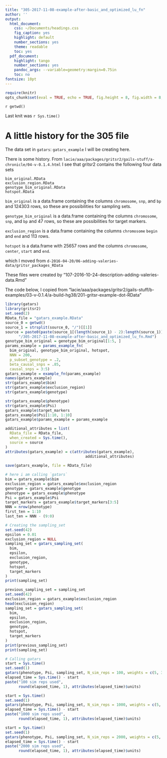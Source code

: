 ```yaml
---
title: "305-2017-11-08-example-after-basic_and_optimized_lu_fn"
author: ''
output:
  html_document:
    css: ~/Documents/headings.css
    fig_caption: yes
    highlight: default
    number_sections: yes
    theme: readable
    toc: yes
  pdf_document:
    highlight: tango
    number_sections: yes
    pandoc_args: --variable=geometry:margin=0.75in
    toc: no
fontsize: 10pt
---
```

<A NAME="top"> </A>

```r
require(knitr)
opts_chunk$set(eval = TRUE, echo = TRUE, fig.height = 8, fig.width = 8, tidy=FALSE)
```

`r getwd()`  

Last knit was `r Sys.time()`


# A little history for the 305 file

The data set in `gatars`: `gatars_example`  I will be creating here.  

There is some history.  From `lacie/aaa/packages/gritsr2/gails-stuff/a-chronicle/04-v-0.1.4.html` I see that gritsr2 contains the following four data sets
```
bim_original.RData
exclusion_region.RData
genotype_bim_original.RData
hotspot.RData
```

`bim_original` is a data.frame containing the columns `chromosome`, `snp`, and `bp` and 124303 rows, so these are possibilities for sampling sets.


`genotype_bim_original` is a data.frame containing the columns `chromosome`, `snp`, and `bp` and 47 rows, so these are possibilities for target markers.


`exclusion_region` is a data.frame containing the columns `chromosome` `begin` and `end` and 113 rows.

`hotspot` is a data.frame with 25657 rows and the columns `chromosome`, `center`, `start` and `end`.



which I moved from `d-2016-04-20/06-adding-valeries-data/gritsr_packages_RData`

These files were created by “107-2016-10-24-description-adding-valeries-data.Rmd”

The code below, I copied from "lacie/aaa/packages/gritsr2/gails-stuff/b-examples/03-v-0.1.4/a-build-hg38/201-gritsr-example-dot-RData"


```r
library(gatars)
library(gritsr2)
set.seed(2)
RData_file = "gatars_example.RData"
source_0 = getwd()
source_1 = strsplit(source_0, "/")[[1]]
source = paste0(paste(source_1[(length(source_1) - 2):length(source_1)], collapse = "/"),
      "/305-2017-11-08-example-after-basic_and_optimized_lu_fn.Rmd")
genotype_bim_original = genotype_bim_original[1:5, ]
params_example = params_example_fn(
  bim_original, genotype_bim_original, hotspot,
  NNN = 200,
  p_subset_genotype = .2,
  beta_causal_snps = .85,
  causal_snps = 3:5)
gatars_example = example_fn(params_example)
names(gatars_example)
str(gatars_example$bim)
str(gatars_example$exclusion_region)
str(gatars_example$genotype)

str(gatars_example$phenotype)
str(gatars_example$Psi)
gatars_example$target_markers
gatars_example$Psi[1:10, 1:10]
gatars_example$params_example = params_example

additional_attributes = list(
  RData_file = RData_file,
  when_created = Sys.time(),
  source = source
)
attributes(gatars_example) = c(attributes(gatars_example),
                                    additional_attributes)
                                               
save(gatars_example, file = RData_file)
```

```r
# here i am calling `gatars`
bim = gatars_example$bim
exclusion_region = gatars_example$exclusion_region
genotype = gatars_example$genotype
phenotype = gatars_example$phenotype
Psi = gatars_example$Psi
target_markers = gatars_example$target_markers[3:5]
NNN = nrow(phenotype)
first_ten = 1:10
last_ten = NNN - (9:0)

# Creating the sampling_set
set.seed(42)
epsilon = 0.01
exclusion_region = NULL
sampling_set = gatars_sampling_set(
  bim,
  epsilon,
  exclusion_region,
  genotype,
  hotspot,
  target_markers
)
print(sampling_set)

previous_sampling_set = sampling_set
set.seed(42)
exclusion_region = gatars_example$exclusion_region
head(exclusion_region)
sampling_set = gatars_sampling_set(
  bim,
  epsilon,
  exclusion_region,
  genotype,
  hotspot,
  target_markers
)
print(previous_sampling_set)
print(sampling_set)

# Calling gatars 
start = Sys.time()
set.seed(1)
gatars(phenotype, Psi, sampling_set, N_sim_reps = 100, weights = c(5, 3, 2))
elapsed_time = Sys.time() - start
paste("100 sim reps used", 
      round(elapsed_time, 1), attributes(elapsed_time)$units)

start = Sys.time()
set.seed(1)
gatars(phenotype, Psi, sampling_set, N_sim_reps = 1000, weights = c(5, 3, 2))
elapsed_time = Sys.time() - start
paste("1000 sim reps used", 
      round(elapsed_time, 1), attributes(elapsed_time)$units)

start = Sys.time()
set.seed(1)
gatars(phenotype, Psi, sampling_set, N_sim_reps = 2000, weights = c(5, 3, 2))
elapsed_time = Sys.time() - start
paste("2000 sim reps used", 
      round(elapsed_time, 1), attributes(elapsed_time)$units)

```

